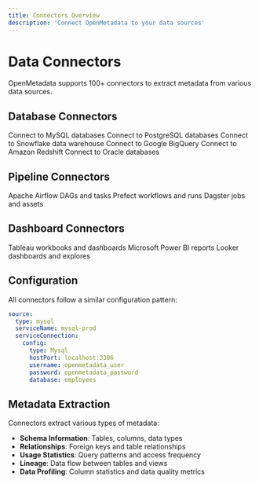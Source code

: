 ```yaml
---
title: Connectors Overview
description: 'Connect OpenMetadata to your data sources'
---
```


# Data Connectors

OpenMetadata supports 100+ connectors to extract metadata from various data sources.

## Database Connectors

<CardGroup cols={3}>
  <Card title="MySQL" icon="mysql" href="/connectors/database/mysql">
    Connect to MySQL databases
  </Card>
  <Card title="PostgreSQL" icon="postgresql" href="/connectors/database/postgres">
    Connect to PostgreSQL databases  
  </Card>
  <Card title="Snowflake" icon="snowflake" href="/connectors/database/snowflake">
    Connect to Snowflake data warehouse
  </Card>
  <Card title="BigQuery" icon="google-bigquery" href="/connectors/database/bigquery">
    Connect to Google BigQuery
  </Card>
  <Card title="Redshift" icon="aws-redshift" href="/connectors/database/redshift">
    Connect to Amazon Redshift
  </Card>
  <Card title="Oracle" icon="oracle" href="/connectors/database/oracle">
    Connect to Oracle databases
  </Card>
</CardGroup>

## Pipeline Connectors

<CardGroup cols={3}>
  <Card title="Airflow" icon="apache-airflow" href="/connectors/pipeline/airflow">
    Apache Airflow DAGs and tasks
  </Card>
  <Card title="Prefect" icon="prefect" href="/connectors/pipeline/prefect">
    Prefect workflows and runs
  </Card>
  <Card title="Dagster" icon="dagster" href="/connectors/pipeline/dagster">
    Dagster jobs and assets
  </Card>
</CardGroup>

## Dashboard Connectors

<CardGroup cols={3}>
  <Card title="Tableau" icon="tableau" href="/connectors/dashboard/tableau">
    Tableau workbooks and dashboards
  </Card>
  <Card title="Power BI" icon="power-bi" href="/connectors/dashboard/powerbi">
    Microsoft Power BI reports
  </Card>
  <Card title="Looker" icon="looker" href="/connectors/dashboard/looker">
    Looker dashboards and explores
  </Card>
</CardGroup>

## Configuration

All connectors follow a similar configuration pattern:

```yaml
source:
  type: mysql
  serviceName: mysql-prod
  serviceConnection:
    config:
      type: Mysql
      hostPort: localhost:3306
      username: openmetadata_user
      password: openmetadata_password
      database: employees
```

## Metadata Extraction

Connectors extract various types of metadata:

- **Schema Information**: Tables, columns, data types
- **Relationships**: Foreign keys and table relationships  
- **Usage Statistics**: Query patterns and access frequency
- **Lineage**: Data flow between tables and views
- **Data Profiling**: Column statistics and data quality metrics
